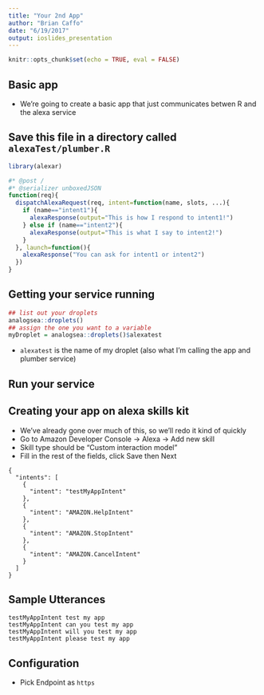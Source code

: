 ```yaml
---
title: "Your 2nd App"
author: "Brian Caffo"
date: "6/19/2017"
output: ioslides_presentation
---
```


```r
knitr::opts_chunk$set(echo = TRUE, eval = FALSE)
```

## Basic app
- We're going to create a basic app that just communicates
betwen R and the alexa service

## Save this file in a directory called `alexaTest/plumber.R`
```r
library(alexar)

#* @post /
#* @serializer unboxedJSON
function(req){
  dispatchAlexaRequest(req, intent=function(name, slots, ...){
    if (name=="intent1"){
      alexaResponse(output="This is how I respond to intent1!")
    } else if (name=="intent2"){
      alexaResponse(output="This is what I say to intent2!")
    }
  }, launch=function(){
    alexaResponse("You can ask for intent1 or intent2")
  })
}
```

## Getting your service running
```r
## list out your droplets
analogsea::droplets()
## assign the one you want to a variable
myDroplet = analogsea::droplets()$alexatest
```
- `alexatest` is the name of my droplet (also what I'm calling the app and plumber service)


## Run your service



## Creating your app on alexa skills kit
- We've already gone over much of this, so we'll redo it kind of quickly
- Go to Amazon Developer Console -> Alexa -> Add new skill
- Skill type should be "Custom interaction model"
- Fill in the rest of the fields, click Save then Next

```
{
  "intents": [
    {
      "intent": "testMyAppIntent"
    },
    {
      "intent": "AMAZON.HelpIntent"
    },
    {
      "intent": "AMAZON.StopIntent"
    },
    {
      "intent": "AMAZON.CancelIntent"
    }
  ]
}
```

## Sample Utterances
```
testMyAppIntent test my app
testMyAppIntent can you test my app
testMyAppIntent will you test my app
testMyAppIntent please test my app
```

## Configuration
- Pick Endpoint as `https`
